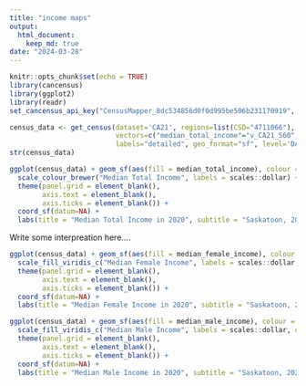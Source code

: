 ```yaml
---
title: "income maps"
output: 
  html_document:
    keep_md: true
date: "2024-03-28"
---
```


```r
knitr::opts_chunk$set(echo = TRUE)
library(cancensus)
library(ggplot2)
library(readr)
set_cancensus_api_key("CensusMapper_8dc534856d0f0d995be506b231170919", overwrite = FALSE, install = FALSE)
```

```r
census_data <- get_census(dataset='CA21', regions=list(CSD="4711066"), 
                          vectors=c("median_total_income"="v_CA21_560","median_female_income"="v_CA21_562", "median_male_income"="v_CA21_561"),
                          labels="detailed", geo_format="sf", level='DA')
str(census_data)
```

```r
ggplot(census_data) + geom_sf(aes(fill = median_total_income), colour = "grey") +
  scale_colour_brewer("Median Total Income", labels = scales::dollar) + theme_void() +
  theme(panel.grid = element_blank(),
        axis.text = element_blank(),
        axis.ticks = element_blank()) + 
  coord_sf(datum=NA) +
  labs(title = "Median Total Income in 2020", subtitle = "Saskatoon, 2021 Census")
```

Write some interpreation here.... 

```r
ggplot(census_data) + geom_sf(aes(fill = median_female_income), colour = "grey") +
  scale_fill_viridis_c("Median Female Income", labels = scales::dollar, option = "cividis") + theme_void() +
  theme(panel.grid = element_blank(),
        axis.text = element_blank(),
        axis.ticks = element_blank()) + 
  coord_sf(datum=NA) +
  labs(title = "Median Female Income in 2020", subtitle = "Saskatoon, 2021 Census")
```

```r
ggplot(census_data) + geom_sf(aes(fill = median_male_income), colour = "grey") +
  scale_fill_viridis_c("Median Male Income", labels = scales::dollar, option = "cividis") + theme_void() +
  theme(panel.grid = element_blank(),
        axis.text = element_blank(),
        axis.ticks = element_blank()) + 
  coord_sf(datum=NA) +
  labs(title = "Median Male Income in 2020", subtitle = "Saskatoon, 2021 Census")
```

